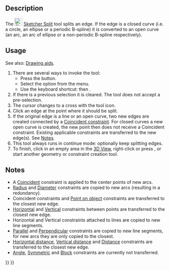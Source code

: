 <languages/>
<translate>

<!--T:1-->
{{Docnav
|[[Sketcher_Trimming|Trim]]
|[[Sketcher_Extend|Extend]]
|[[Sketcher_Workbench|Sketcher]]
|IconL=Sketcher_Trimming.svg
|IconR=Sketcher_Extend.svg
|IconC=Workbench_Sketcher.svg
}}

<!--T:2-->
{{GuiCommand
|Name=Sketcher Split
|MenuLocation=Sketch → Sketcher tools → Split edge
|Workbenches=[[Sketcher_Workbench|Sketcher]]
|Shortcut={{KEY|G}} {{KEY|Z}}
|Version=0.20
|SeeAlso=[[Sketcher_Trimming|Sketcher Trimming]]
}}

== Description == <!--T:3--> 

<!--T:4-->
The [[Image:Sketcher_Split.svg|24px]] [[Sketcher_Split|Sketcher Split]] tool splits an edge. If the edge is a closed curve (i.e. a circle, an ellipse or a periodic B-spline) it is converted to an open curve (an arc, an arc of ellipse or a non-periodic B-spline respectively).

== Usage == <!--T:6-->

<!--T:14-->
See also: [[Sketcher_Workbench#Drawing_aids|Drawing aids]].

<!--T:7-->
# There are several ways to invoke the tool:
#* Press the {{Button|[[Image:Sketcher_Split.svg|16px]] [[Sketcher_Split|Split edge]]}} button.
#* Select the {{MenuCommand|Sketcher → Sketcher tools → [[Image:Sketcher_Split.svg|16px]] Split edge}} option from the menu.
#* Use the keyboard shortcut: {{KEY|G}} then {{KEY|Z}}.
# If there is a previous selection it is cleared. The tool does not accept a pre-selection.
# The cursor changes to a cross with the tool icon.
# Click an edge at the point where it should be split.
# If the original edge is a line or an open curve, two new edges are created connected by a [[Sketcher_ConstrainCoincident|Coincident constraint]]. For closed curves a new open curve is created, the new point then does not receive a Coincident constraint. Existing applicable constraints are transferred to the new edge(s). See [[#Notes|Notes]].
# This tool always runs in continue mode: optionally keep splitting edges.
# To finish, click in an empty area in the [[3D_View|3D View]], right-click or press {{KEY|Esc}}, or start another geometry or constraint creation tool.

== Notes == <!--T:10--> 

<!--T:11-->
* A [[Sketcher_ConstrainCoincident|Coincident]] constraint is applied to the center points of new arcs.
* [[Sketcher_ConstrainRadius|Radius]] and [[Sketcher_ConstrainDiameter|Diameter]] constraints are copied to new arcs (resulting in a redundancy).
* Coincident constraints and [[Sketcher_ConstrainPointOnObject|Point on object]] constraints are transferred to the closest new edge.
* [[Sketcher_ConstrainHorizontal|Horizontal]] and [[Sketcher_ConstrainVertical|Vertical]] constraints between points are transferred to the closest new edge.
* Horizontal and Vertical constraints attached to lines are copied to new line segments.
* [[Sketcher_ConstrainParallel|Parallel]] and [[Sketcher_ConstrainPerpendicular|Perpendicular]] constraints are copied to new line segments, for new arcs they are only copied to the closest.
* [[Sketcher_ConstrainDistanceX|Horizontal distance]], [[Sketcher_ConstrainDistanceY|Vertical distance]] and [[Sketcher_ConstrainDistance|Distance]] constraints are transferred to the closest new edge.
* [[Sketcher_ConstrainAngle|Angle]], [[Sketcher_ConstrainSymmetric|Symmetric]] and [[Sketcher_ConstrainBlock|Block]] constraints are currently not transferred.


<!--T:12-->
{{Docnav
|[[Sketcher_Trimming|Trim]]
|[[Sketcher_Extend|Extend]]
|[[Sketcher_Workbench|Sketcher]]
|IconL=Sketcher_Trimming.svg
|IconR=Sketcher_Extend.svg
|IconC=Workbench_Sketcher.svg
}}

</translate>
{{Sketcher_Tools_navi{{#translation:}}}}
{{Userdocnavi{{#translation:}}}}
